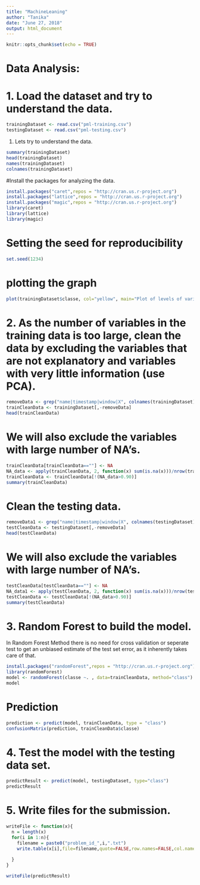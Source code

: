 ```yaml
---
title: "MachineLeaning"
author: "Tanika"
date: "June 27, 2018"
output: html_document
---
```


```r
knitr::opts_chunk$set(echo = TRUE)
```


# Data Analysis:

# 1. Load the dataset and try to understand the data.
```r
trainingDataset <- read.csv("pml-training.csv")
testingDataset <- read.csv("pml-testing.csv")
```

#. Lets try to understand the data.
```r
summary(trainingDataset)
head(trainingDataset)
names(trainingDataset)
colnames(trainingDataset)
```

#Install the packages for analyzing the data.
```r
install.packages("caret",repos = "http://cran.us.r-project.org")
install.packages("lattice",repos = "http://cran.us.r-project.org")
install.packages("magic",repos = "http://cran.us.r-project.org")
library(caret)
library(lattice)
library(magic)
```


# Setting the seed for reproducibility
```r

set.seed(1234)
```


# plotting the graph
```r

plot(trainingDataset$classe, col="yellow", main="Plot of levels of variable classe", xlab="classe", ylab="Frequency")
```


# 2. As the number of variables in the training data is too large, clean the data by excluding the variables that are not explanatory and variables with very little information (use PCA).
```r
removeData <- grep("name|timestamp|window|X", colnames(trainingDataset), value=F) 
trainCleanData <- trainingDataset[,-removeData]
head(trainCleanData)
```

# We will also exclude the variables with large number of NA's.
```r
trainCleanData[trainCleanData==""] <- NA
NA_data <- apply(trainCleanData, 2, function(x) sum(is.na(x)))/nrow(trainCleanData)
trainCleanData <- trainCleanData[!(NA_data>0.90)]
summary(trainCleanData)
```


# Clean the testing data.
```r
removeData1 <- grep("name|timestamp|window|X", colnames(testingDataset), value=F) 
testCleanData <- testingDataset[,-removeData]
head(testCleanData)
```

# We will also exclude the variables with large number of NA's.
```r
testCleanData[testCleanData==""] <- NA
NA_data1 <- apply(testCleanData, 2, function(x) sum(is.na(x)))/nrow(testCleanData)
testCleanData <- testCleanData[!(NA_data>0.90)]
summary(testCleanData)
```



# 3. Random Forest to build the model.
In Random Forest Method there is no need for cross validation or seperate test to get an unbiased estimate of the test set error, as it inherently takes care of that.

```r
install.packages("randomForest",repos = "http://cran.us.r-project.org")
library(randomForest)
model <- randomForest(classe ~. , data=trainCleanData, method="class")
model
```

# Prediction
```r
prediction <- predict(model, trainCleanData, type = "class")
confusionMatrix(prediction, trainCleanData$classe)
```


# 4. Test the model with the testing data set.
```r
predictResult <- predict(model, testingDataset, type="class")
predictResult
```


# 5. Write files for the submission.
```r

writeFile <- function(x){
  n = length(x)
  for(i in 1:n){
    filename = paste0("problem_id_",i,".txt")
    write.table(x[i],file=filename,quote=FALSE,row.names=FALSE,col.names=FALSE)
    
  }
}

writeFile(predictResult)
```
